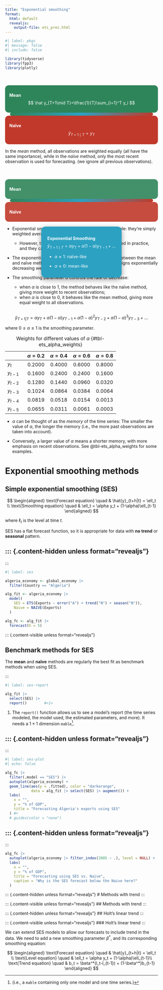 ```yaml
---
title: "Exponential smoothing"
format:
  html: default
  revealjs:
    output-file: ets_pres.html
---
```



```r
#| label: pkgs
#| message: false
#| include: false

library(tidyverse)
library(fpp3)
library(plotly)
```


:::{.content-hidden unless-format="revealjs"}

## {auto-animate=true}
::: {.r-hstack style="justify-content:space-between; align-items:center; margin-top:50px;"}
::: {data-id="mean"  style="background:#2F855A; color:white; padding:10px 14px; border-radius:12px;"}
**Mean**  
$$
\hat y_{T+1\mid T}=\tfrac{1}{T}\sum_{i=1}^T y_i
$$

:::

::: {data-id="axis" style="flex:1; height:10px; margin:0 16px; border-radius:6px; background: linear-gradient(90deg,#2F855A,#2CA1C2,#C0392B);"} 
:::

::: {data-id="naive" style="background:#C0392B; color:white; padding:10px 14px; border-radius:12px;"}
**Naïve**  
$$
\hat y_{T+1\mid T}=y_T
$$

:::
:::



:::{.notes}
In the *mean* method, all observations are weighted equally (all have the same importance), while in the *naïve* method, only the most recent observation is used for forecasting. (we ignore all previous observations).
:::

## {auto-animate=true}
::: {.r-hstack style="justify-content:space-between; align-items:center; margin-top:50px;"}
::: {data-id="mean"  style="background:#2F855A; color:white; padding:10px 14px; border-radius:12px; opacity:.9;"}
**Mean** 
:::

::: {data-id="axis" style="flex:1; height:10px; margin:0 16px; border-radius:6px; background: linear-gradient(90deg,#2F855A,#2CA1C2,#C0392B);"} 
:::

::: {data-id="naive" style="background:#C0392B; color:white; padding:10px 14px; border-radius:12px; opacity:.9;"} 
**Naïve** 
:::

::: {data-id="ets" style="position:absolute; left:50%; transform:translateX(-50%); top:20%; background:#2CA1C2; color:white; padding:16px 20px; border-radius:14px; box-shadow:0 6px 18px #0006;"}
**Exponential Smoothing**  
$$
\hat y_{T+1\mid T}=\alpha y_T +  \alpha(1-\alpha)y_{T-1} + \ldots 
$$  

- $\alpha \approx 1$: naïve-like

- $\alpha \approx 0$: mean-like


:::
:::

:::

:::{.notes}

- Exponential smoothing methods are still relatively simple: they're simply weighted averages from historical data. 
  - However, these forecasting methods are widely used in practice, and they can be very effective.

- The exponential smoothing method is a compromise between the mean and naïve methods. It uses all historical data, but it assigns exponentially decreasing weights to older observations. 

- The smoothing parameter $\alpha$ controls the rate of decrease: 
  - when $\alpha$ is close to 1, the method behaves like the naïve method, giving more weight to recent observations; 
  - when $\alpha$ is close to 0, it behaves like the mean method, giving more equal weight to all observations.

:::

:::{.content-hidden unless-format="revealjs"}
##
:::

$$
\hat{y}_{T+1 | T}= \alpha y_{T} + \alpha(1-\alpha) y_{T-1} + \alpha(1-\alpha)^{2} y_{T-2} + \alpha(1-\alpha)^{3} y_{T-3} + \ldots
$$

where $0\leq \alpha \leq1$ is the smoothing parameter.



Table: Weights for different values of $\alpha$ {#tbl-ets_alpha_weights}

|              | $\alpha = 0.2$ | $\alpha = 0.4$ | $\alpha = 0.6$ | $\alpha = 0.8$ |
|--------------|:--------------:|:--------------:|:--------------:|:--------------:|
| $y_t$        | 0.2000         | 0.4000         | 0.6000         | 0.8000         |
| $y_{t-1}$    | 0.1600         | 0.2400         | 0.2400         | 0.1600         |
| $y_{t-2}$    | 0.1280         | 0.1440         | 0.0960         | 0.0320         |
| $y_{t-3}$    | 0.1024         | 0.0864         | 0.0384         | 0.0064         |
| $y_{t-4}$    | 0.0819         | 0.0518         | 0.0154         | 0.0013         |
| $y_{t-5}$    | 0.0655         | 0.0311         | 0.0061         | 0.0003         |



:::{.notes}
- $\alpha$ can be thought of as the *memory* of the time series: The smaller the value of $\alpha$, the longer the memory (i.e., the more past observations are taken into account). 

- Conversely, a larger value of $\alpha$ means a shorter memory, with more emphasis on recent observations. See @tbl-ets_alpha_weights for some examples.
:::

# Exponential smoothing methods

## Simple exponential smoothing (SES)

$$
\begin{aligned}
\text{Forecast equation} \quad & \hat{y}_{t+h|t} = \ell_t \\
\text{Smoothing equation} \quad & \ell_t = \alpha y_t + (1-\alpha)\ell_{t-1}
\end{aligned}
$$

where $\ell_t$ is the level at time $t$.

:::{.callout-note appearance="simple"}
SES has a flat forecast function, so it is appropriate for data with **no trend** or **seasonal** pattern.
:::

::: {.content-hidden unless format="revealjs"}
---
:::

```r
#| label: ses

algeria_economy <- global_economy |>
  filter(Country == "Algeria")

alg_fit <- algeria_economy |>
  model(
    SES = ETS(Exports ~ error("A") + trend("N") + season("N")),
    Naive = NAIVE(Exports)
  )

alg_fc <- alg_fit |>
  forecast(h = 5)
```

::: {.content-visible unless format="revealjs"}

::: {.callout-tip appearance="simple"}
## Benchmark methods for SES

The **mean** and **naïve** methods are regularly the best fit as benchmark methods when using SES.
:::
:::

```r
#| label: ses-report

alg_fit |> 
  select(SES) |> 
  report()        #<1>
```

1. The `report()` function allows us to see a model's report (the time series modeled, the model used, the estimated parameters, and more). It needs a $1 \times 1$ dimension `mable`^[(i.e., a `mable` containing only one model and one time series.)]. 

::: {.content-hidden unless format="revealjs"}
---
:::

```r
#| label: ses-plot
#| echo: false

alg_fc |> 
  filter(.model == "SES") |> 
  autoplot(algeria_economy) +
  geom_line(aes(y = .fitted), color = "darkorange",
            data = alg_fit |> select(SES) |> augment()) +
  labs(
    x = "",
    y = "% of GDP", 
    title = "Forecasting Algeria's exports using SES"
  ) #+
  # guides(color = "none")
```

::: {.content-hidden unless format="revealjs"}
---
:::

```r
alg_fc |> 
  autoplot(algeria_economy |> filter_index(2005 ~ .), level = NULL) +
  labs(
    x = "",
    y = "% of GDP",
    title = "Forecasting using SES vs. Naive",
    caption = "Why is the SES forecast below the Naive here?"
  )
```


::: {.content-hidden unless format="revealjs"}
# Methods with trend
:::

::: {.content-visible unless format="revealjs"}
## Methods with trend
:::

::: {.content-hidden unless format="revealjs"}
## Holt's linear trend
:::

::: {.content-visible unless format="revealjs"}
### Holt's linear trend
:::

::: {.notes}
We can extend SES models to allow our forecasts to include trend in the data. We need to add a new smoothing parameter $\beta^*$, and its corresponding smoothing equation:
:::

$$
\begin{aligned}
\text{Forecast equation} \quad & \hat{y}_{t+h|t} = \ell_t \\
\text{Level equation} \quad & \ell_t = \alpha y_t + (1-\alpha)\ell_{t-1}\\
\text{Trend equation} \quad & b_t = \beta^*(l_t-l_{t-1}) + (1-\beta^*)b_{t-1}
\end{aligned}
$$


